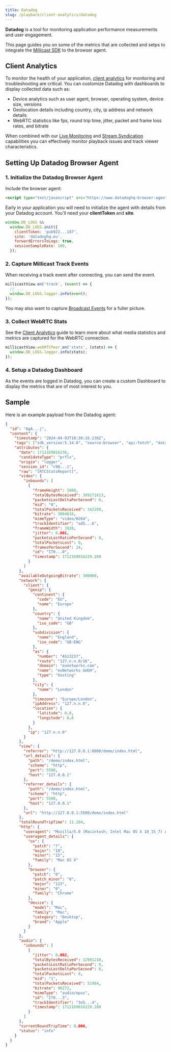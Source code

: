 ```yaml
---
title: Datadog
slug: /playback/client-analytics/datadog
---
```


**Datadog** is a tool for monitoring application performance measurements and user engagement.

This page guides you on some of the metrics that are collected and setps to integrate the [Millicast SDK](/millicast/playback/players-sdks/web/sdk/index.mdx) to the browser agent.

## Client Analytics

To monitor the health of your application, [client analytics](/millicast/playback/client-analytics/index.mdx) for monitoring and troubleshooting are critical. You can customize Datadog with dashboards to display collected data such as:

- Device analytics such as user agent, browser, operating system, device size, versions
- Geolocation details including country, city, ip address and network details
- WebRTC statistics like fps, round trip time, jitter, packet and frame loss rates, and bitrate

When combined with our [Live Monitoring](/millicast/streaming-dashboard/live-monitoring.mdx) and [Stream Syndication](/millicast/syndication) capabilities you can effectively monitor playback issues and track viewer characteristics.

## Setting Up Datadog Browser Agent

### 1\. Initialize the Datadog Browser Agent

Include the browser agent:

```html
<script type="text/javascript" src="https://www.datadoghq-browser-agent.com/us1/v5/datadog-logs.js"></script>
```

Early in your application you will need to initialize the agent with details from your Datadog account. You'll need your **clientToken** and **site**.

```javascript
window.DD_LOGS &&
  window.DD_LOGS.init({
    clientToken: 'pub922...187',
    site: 'datadoghq.eu',
    forwardErrorsToLogs: true,
    sessionSampleRate: 100,
  });
```

### 2\. Capture Millicast Track Events

When receiving a track event after connecting, you can send the event.

```javascript
millicastView.on('track', (event) => {
  // ...
  window.DD_LOGS.logger.info(event);
});
```

You may also want to capture [Broadcast Events](/millicast/playback/players-sdks/viewer-events.md) for a fuller picture.

### 3\. Collect WebRTC Stats

See the [Client Analytics](/millicast/playback/client-analytics/index.mdx) guide to learn more about what media statistics and metrics are captured for the WebRTC connection.

```javascript
millicastView.webRTCPeer.on('stats', (stats) => {
  window.DD_LOGS.logger.info(stats);
});
```

### 4\. Setup a Datadog Dashboard

As the events are logged in Datadog, you can create a custom Dashboard to display the metrics that are of most interest to you.

## Sample

Here is an example payload from the Datadog agent:

```json
{
  "id": "AgA...j",
  "content": {
    "timestamp": "2024-04-03T18:30:16.236Z",
    "tags": ["sdk_version:5.14.0", "source:browser", "api:fetch", "datadog.submission_auth:client_token"],
    "attributes": {
      "date": 1712169016236,
      "candidateType": "prflx",
      "origin": "logger",
      "session_id": "c98...1",
      "raw": "[RTCStatsReport]",
      "video": {
        "inbounds": [
          {
            "frameHeight": 1080,
            "totalBytesReceived": 389271613,
            "packetsLostDeltaPerSecond": 0,
            "mid": "0",
            "totalPacketsReceived": 342289,
            "bitrate": 3004616,
            "mimeType": "video/H264",
            "trackIdentifier": "ad5...6",
            "frameWidth": 1920,
            "jitter": 0.001,
            "packetsLostRatioPerSecond": 0,
            "totalPacketsLost": 0,
            "framesPerSecond": 24,
            "id": "IT0...0",
            "timestamp": 1712169016229.288
          }
        ]
      },
      "availableOutgoingBitrate": 300000,
      "network": {
        "client": {
          "geoip": {
            "continent": {
              "code": "EU",
              "name": "Europe"
            },
            "country": {
              "name": "United Kingdom",
              "iso_code": "GB"
            },
            "subdivision": {
              "name": "England",
              "iso_code": "GB-ENG"
            },
            "as": {
              "number": "AS13237",
              "route": "127.n.n.0/16",
              "domain": "eunetworks.com",
              "name": "euNetworks GmbH",
              "type": "hosting"
            },
            "city": {
              "name": "London"
            },
            "timezone": "Europe/London",
            "ipAddress": "127.n.n.0",
            "location": {
              "latitude": 0.0,
              "longitude": 0.0
            }
          },
          "ip": "127.n.n.0"
        }
      },
      "view": {
        "referrer": "http://127.0.0.1:8000/demo/index.html",
        "url_details": {
          "path": "/demo/index.html",
          "scheme": "http",
          "port": 5500,
          "host": "127.0.0.1"
        },
        "referrer_details": {
          "path": "/demo/index.html",
          "scheme": "http",
          "port": 5500,
          "host": "127.0.0.1"
        },
        "url": "http://127.0.0.1:5500/demo/index.html"
      },
      "totalRoundTripTime": 11.284,
      "http": {
        "useragent": "Mozilla/5.0 (Macintosh; Intel Mac OS X 10_15_7) AppleWebKit/537.36 (KHTML, like Gecko) Chrome/123.0.0.0 Safari/537.36",
        "useragent_details": {
          "os": {
            "patch": "7",
            "major": "10",
            "minor": "15",
            "family": "Mac OS X"
          },
          "browser": {
            "patch": "0",
            "patch_minor": "0",
            "major": "123",
            "minor": "0",
            "family": "Chrome"
          },
          "device": {
            "model": "Mac",
            "family": "Mac",
            "category": "Desktop",
            "brand": "Apple"
          }
        }
      },
      "audio": {
        "inbounds": [
          {
            "jitter": 0.002,
            "totalBytesReceived": 12901210,
            "packetsLostRatioPerSecond": 0,
            "packetsLostDeltaPerSecond": 0,
            "totalPacketsLost": 0,
            "mid": "1",
            "totalPacketsReceived": 51984,
            "bitrate": 96272,
            "mimeType": "audio/opus",
            "id": "IT0...3",
            "trackIdentifier": "3e5...4",
            "timestamp": 1712169016229.288
          }
        ]
      },
      "currentRoundTripTime": 0.006,
      "status": "info"
    }
  }
}
```
